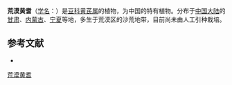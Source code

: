 {{Speciesbox
| name = 荒漠黄耆
| status = 
| status_system = 
| image =
| genus = Astragalus
| species = alaschanensis
| authority = H. C. Fu in Fl.
}}

'''荒漠黄耆'''（[[学名|学名]]：{{lang|la|''Astragalus alaschanensis''}}）是[[豆科|豆科]][[黄芪属|黄芪属]]的植物，为中国的特有植物。分布于[[中国大陆|中国大陆]]的[[甘肃|甘肃]]、[[内蒙古|内蒙古]]、[[宁夏|宁夏]]等地，多生于荒漠区的沙荒地带，目前尚未由人工引种栽培。

== 参考文献 ==
<div class="references-small">
* {{cite web| url =http://www.bioinfo.cn/db05/KmzwSpecies.php?action=view&id=15636| title =荒漠黄耆| work =《中国高等植物数据库全库》| publisher =中国科学院微生物研究所| author =昆明植物研究所| accessdate =2009-02-24| deadurl =yes| archiveurl =https://web.archive.org/web/20160305093913/http://www.bioinfo.cn/db05/KmzwSpecies.php?action=view&id=15636| archivedate =2016-03-05}}
</div>
{{Taxonbar|from=Q15228043}}

[[Category:黄芪属|荒漠黄耆]]


{{植物小作品}}